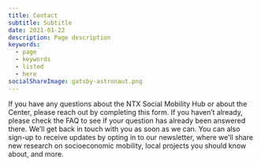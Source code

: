 ```yaml
---
title: Contact
subtitle: Subtitle
date: 2021-01-22
description: Page description
keywords:
  - page
  - keywords
  - listed
  - here
socialShareImage: gatsby-astronaut.png
---
```

If you have any questions about the NTX Social Mobility Hub or about the Center, please reach out by completing this form. If you haven’t already, please check the FAQ to see if your question has already been answered there. We’ll get back in touch with you as soon as we can. You can also sign-up to receive updates by opting in to our newsletter, where we’ll share new research on socioeconomic mobility, local projects you should know about, and more.